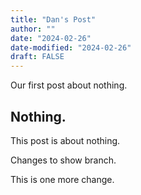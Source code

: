 ```yaml
---
title: "Dan's Post"
author: ""
date: "2024-02-26"
date-modified: "2024-02-26"
draft: FALSE
---
```


Our first post about nothing.

## Nothing.


This post is about nothing.


Changes to show branch.

This is one more change.
